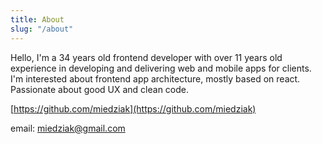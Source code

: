 ```yaml
---
title: About
slug: "/about"
---
```


Hello,
I'm a 34 years old frontend developer with over 11 years old experience in developing and delivering web and mobile apps for clients. I'm interested about frontend app architecture, mostly based on react. Passionate about good UX and clean code.

[https://github.com/miedziak](https://github.com/miedziak)

email: <miedziak@gmail.com>
